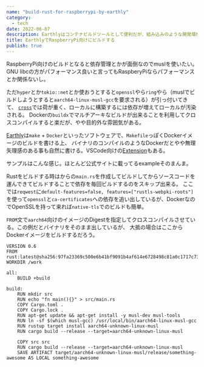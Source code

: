 ```yaml
---
name: "build-rust-for-raspberrypi-by-earthly"
category:
  - tech
date: 2022-06-07
description: Earthlyはコンテナビルドツールとして便利だが、組み込みのような開発環境構築が面倒なビルドにも便利
title: EarthlyでRaspberryPi向けにビルドする
publish: true
---
```


RaspberryPi向けのビルドとなると依存管理とかが面倒なのでmuslを使いたい。
GNU libcの方がパフォーマンス良いと言ってもRaspberyPiならパフォーマンスとか関係ないし。

ただ`hyper`とか`tokio::net`とか使おうとすると`openssl`やら`ring`やら（muslでビルドしようとすると`aarch64-linux-musl-gcc`を要求される）が引っ付いてきて、
[`cross`](https://github.com/cross-rs/cross)では荷が重く、ローカルに構築するには依存が増えてローカルが汚染される。
Dockerの`buildx`でマルチアーキなビルドが出来ることを利用してクロスコンパイルすると楽だが、やや目的外な雰囲気がある。

[Earthly](https://earthly.dev)は`make` + `Docker`といったソフトウェアで、`Makefile`っぽくDockerイメージのビルドを書ける上、
バイナリのコンパイルのようなDockerだとやや無理矢理感のある事も自然に書ける。VSCode向けの[Extension](https://marketplace.visualstudio.com/items?itemName=earthly.earthfile-syntax-highlighting)もある。

サンプルはこんな感じ。ほとんど公式サイトに載ってるexampleそのまんま。

Rustをビルドする時はからの`main.rs`を作成してビルドしてからソースコードを運んできてビルドすることで依存を毎回ビルドするのをスキップ出来る。
ここでは`reqwest`に`default-features=false, features=["rustls-webpki-roots"]`を使って`openssl`と`ca-certificates`への依存を追い出しているが、DockerなのでOpenSSLを持って来れば`native-tls`でのビルドも簡単。

`FROM`文で`aarch64`向けのイメージのDigestを指定してクロスコンパイルさせている。この例だとバイナリをそのまま出しているが、
大抵の場合はここからDockerイメージをビルドするだろう。

```plaintext
VERSION 0.6
FROM rust:latest@sha256:97fa23369c500e6b41bf9091b4af614e6728498c81a0c1717c73480085eefb9e
WORKDIR /work

all:
    BUILD +build

build:
    RUN mkdir src
    RUN echo "fn main(){}" > src/main.rs
    COPY Cargo.toml .
    COPY Cargo.lock .
    RUN apt-get update && apt-get install -y musl-dev musl-tools
    RUN ln -sf $(which musl-gcc) /usr/local/bin/aarch64-linux-musl-gcc
    RUN rustup target install aarch64-unknown-linux-musl
    RUN cargo build --release --target=aarch64-unknown-linux-musl

    COPY src src
    RUN cargo build --release --target=aarch64-unknown-linux-musl
    SAVE ARTIFACT target/aarch64-unknown-linux-musl/release/something-awesome AS LOCAL something-awesome
```
